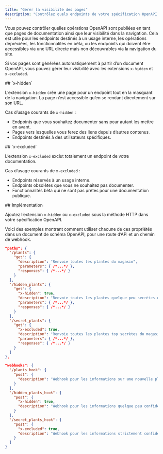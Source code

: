 ```yaml
---
title: "Gérer la visibilité des pages"
description: "Contrôlez quels endpoints de votre spécification OpenAPI apparaissent dans la navigation de votre documentation"
---
```


Vous pouvez contrôler quelles opérations OpenAPI sont publiées en tant que pages de documentation ainsi que leur visibilité dans la navigation. Cela est utile pour les endpoints destinés à un usage interne, les opérations dépréciées, les fonctionnalités en bêta, ou les endpoints qui doivent être accessibles via une URL directe mais non découvrables via la navigation du site.

Si vos pages sont générées automatiquement à partir d’un document OpenAPI, vous pouvez gérer leur visibilité avec les extensions `x-hidden` et `x-excluded`.

<div id="x-hidden">
  ## `x-hidden`
</div>

L’extension `x-hidden` crée une page pour un endpoint tout en la masquant de la navigation. La page n’est accessible qu’en se rendant directement sur son URL.

Cas d’usage courants de `x-hidden` :

- Endpoints que vous souhaitez documenter sans pour autant les mettre en avant.
- Pages vers lesquelles vous ferez des liens depuis d’autres contenus.
- Endpoints destinés à des utilisateurs spécifiques.

<div id="x-excluded">
  ## `x-excluded`
</div>

L’extension `x-excluded` exclut totalement un endpoint de votre documentation.

Cas d’usage courants de `x-excluded` :

- Endpoints réservés à un usage interne.
- Endpoints obsolètes que vous ne souhaitez pas documenter.
- Fonctionnalités bêta qui ne sont pas prêtes pour une documentation publique.

<div id="implementation">
  ## Implémentation
</div>

Ajoutez l’extension `x-hidden` ou `x-excluded` sous la méthode HTTP dans votre spécification OpenAPI.

Voici des exemples montrant comment utiliser chacune de ces propriétés dans un document de schéma OpenAPI, pour une route d’API et un chemin de webhook.

```json {11, 19}
"paths": {
  "/plants": {
    "get": {
      "description": "Renvoie toutes les plantes du magasin",
      "parameters": { /*...*/ },
      "responses": { /*...*/ }
    }
  },
  "/hidden_plants": {
    "get": {
      "x-hidden": true,
      "description": "Renvoie toutes les plantes quelque peu secrètes du magasin",
      "parameters": { /*...*/ },
      "responses": { /*...*/ }
    }
  },
  "/secret_plants": {
    "get": {
      "x-excluded": true,
      "description": "Renvoie toutes les plantes top secrètes du magasin (ne pas publier ce endpoint !)",
      "parameters": { /*...*/ },
      "responses": { /*...*/ }
    }
  }
},
```

```json {9, 15}
"webhooks": {
  "/plants_hook": {
    "post": {
      "description": "Webhook pour les informations sur une nouvelle plante ajoutée au magasin",
    }
  },
  "/hidden_plants_hook": {
    "post": {
      "x-hidden": true,
      "description": "Webhook pour les informations quelque peu confidentielles sur une nouvelle plante ajoutée au magasin"
    }
  },
  "/secret_plants_hook": {
    "post": {
      "x-excluded": true,
      "description": "Webhook pour les informations strictement confidentielles sur une nouvelle plante ajoutée au magasin (ne pas publier ce endpoint !)"
    }
  }
}
```
